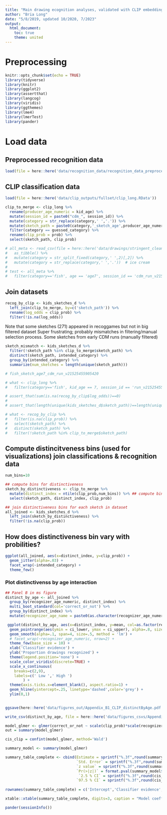 ```yaml
---
title: "Main drawing ecognition analyses, validated with CLIP embeddings"
author: "Bria Long"
date: "5/8/2019, updated 10/2020, 7/2023"
output: 
  html_document:
    toc: true
    theme: united
---
```


# Preprocessing
```r
knitr::opts_chunk$set(echo = TRUE)
library(tidyverse)
library(knitr)
library(ggplot2)
library(assertthat)
library(langcog)
library(viridis)
library(ggthemes)
library(lme4)
library(lmerTest)
library(pander)

```

# Load data
## Preprocessed recognition data
```R
load(file = here::here('data/recognition_data/recognition_data_preprocessed_without_vgg.RData'))

```

## CLIP classification data
```R
load(file = here::here('data/clip_outputs/fullset/clip_long.RData'))
```

```r
clip_to_merge <- clip_long %>%
  rename(producer_age_numeric = kid_age) %>%
  mutate(session_id = paste0("cdm_", session_id)) %>%
  mutate(category = str_replace(category,' ','.')) %>%
  mutate(sketch_path = paste0(category,'_sketch_age',producer_age_numeric,'_',session_id)) %>%
  filter(category == guessed_category) %>%
  rename(clip_prob = prob) %>%
  select(sketch_path, clip_prob)
```


```R
# all_meta <- read_csv(file = here::here('data/drawings/stringent_cleaned_dataset_meta/all_object_metadata_cleaned.csv')) %>%
#   as_tibble() %>%
#   mutate(category = str_split_fixed(category,' ',2)[,2]) %>%
#   mutate(category = str_replace(category,' ','.'))  # ice cream
# 
# test <- all_meta %>%
#   filter(category=='fish', age == 'age7', session_id == 'cdm_run_v21525455905420')
```

## Join datasets
```r
recog_by_clip <- kids_sketches_d %>%
  left_join(clip_to_merge, by=c('sketch_path')) %>%
  rename(log_odds = clip_prob) %>%
  filter(!is.na(log_odds))
```

Note that some sketches (271) appeared in recoggames but not in big filtered dataset 
Super frustrating; probably mismatches in filtering/manual selection process.
Some sketches from early CDM runs (manually filtered)

```r
sketch_mismatch <- kids_sketches_d %>%
  filter(!sketch_path %in% clip_to_merge$sketch_path) %>%
  distinct(sketch_path, intended_category) %>%
  group_by(intended_category) %>%
  summarize(num_sketches = length(unique(sketch_path)))
```

```R
# fish_sketch_age7_cdm_run_v21525455905420

# what <- clip_long %>%
#   filter(category=='fish', kid_age == 7, session_id == 'run_v21525455905420')
```

```r

# assert_that(sum(is.na(recog_by_clip$log_odds))==0)
# 
# assert_that(length(unique(kids_sketches_d$sketch_path))==length(unique(recog_by_clip$sketch_path)))

```


```r
# what <- recog_by_clip %>%
#   filter(is.na(clip_prob)) %>%
#   select(sketch_path) %>%
#   distinct(sketch_path) %>%
#   filter(!sketch_path %in% clip_to_merge$sketch_path)
```


## Compute distincitveness bins (used for visualizations) join classifications & recognition data
```r
num_bins=10

## compute bins for distinctiveness
sketch_by_distinctiveness <- clip_to_merge %>%
  mutate(distinct_index = ntile(clip_prob,num_bins)) %>% ## compute bins based on log odds over entire dataset
  select(sketch_path, distinct_index, clip_prob)

## join distinctiveness bins for each sketch in dataset
all_joined <- kids_sketches_d %>%
  left_join(sketch_by_distinctiveness) %>%
  filter(!is.na(clip_prob))
```

## How does distinctiveness bin vary with probilities?
```r
ggplot(all_joined, aes(x=distinct_index, y=clip_prob)) +
  geom_jitter(alpha=.03) +
  facet_wrap(~intended_category) +
  theme_few()
```


### Plot distinctivenss by age interaction
```r
## Panel B in ms figure
distinct_by_age <- all_joined %>%
  group_by(recognizer_age_numeric, distinct_index) %>%
  multi_boot_standard(col='correct_or_not') %>%
  group_by(distinct_index) %>%
  mutate(recognizer_age_name = paste0(as.character(recognizer_age_numeric), '-year-olds'))
```


```R
 ggplot(distinct_by_age, aes(x=distinct_index, y=mean, col=as.factor(recognizer_age_numeric))) +
  geom_pointrange(aes(ymin = ci_lower, ymax = ci_upper), alpha=.8, size=.2) +
  geom_smooth(alpha=.1, span=4, size=.5, method = 'lm') +
  # facet_wrap(~recognizer_age_numeric, nrow=2) +
  theme_few(base_size = 10) + 
  xlab('Classifier evidence') +
  ylab('Proportion drawings recognized') +
  theme(legend.position='none') + 
  scale_color_viridis(discrete=TRUE) +
  scale_x_continuous(
    breaks=c(2,9),
    labels=c(' Low ',' High ')
        ) +
  theme(axis.ticks.x=element_blank(), aspect.ratio=1) +
  geom_hline(yintercept=.25, linetype='dashed',color='grey') +
  ylim(0,1)
  

ggsave(here::here('data/figures_out/Appendix_B1_CLIP_distinctByAge.pdf'), height=3, width=3, units='in')

write_csv(distinct_by_age, file = here::here('data/figures_csvs/Appendix_B1_CLIP_distinctByAge.csv'))
```

```r
model_glmer <- glmer(correct_or_not ~ scale(clip_prob)*scale(recognizer_age_numeric) + (scale(clip_prob)|intended_category) + (1|sessionId),  data = all_joined, family='binomial')
out = summary(model_glmer)

cis_clip = confint(model_glmer, method='Wald')
```

```r
summary_model <- summary(model_glmer)

summary_table_complete <- cbind(Estimate = sprintf("%.3f",round(summary_model$coefficients[, "Estimate"],3)),
                                `Std. Error` = sprintf("%.3f",round(summary_model$coefficients[, "Std. Error"],3)),
                                `z value` = sprintf("%.3f",round(summary_model$coefficients[, "z value"],3)),
                                `Pr(>|z|)` = format.pval(summary_model$coefficients[, "Pr(>|z|)"],eps=0.0001,scientific = FALSE, digits=2),
                                 `2.5 % CI` = sprintf("%.3f",round(cis_clip[5:8, 1],3)),
                                `97.5 % CI` = sprintf("%.3f",round(cis_clip[5:8, 2],3)))
                              
rownames(summary_table_complete) = c('Intercept','Classifier evidence', 'Recognizer age','CLIP evidence*Recognizer Age')
```

```R

xtable::xtable(summary_table_complete, digits=3, caption = "Model coefficients of a generalized linear mixed-effects model predicting binary visual recognition performance for each drawing as a function of recognizer age and CLIP classifier evidence in each drawing that was recognized by children. All predictors were z-scored prior to analysis such that coefficients are standardized and comparable. All significance tests are Wald significance tests based on the coefficient values; these tests are two-tailed. No adjustments were made for multiple comparisons. See \textit{Methods} for model details on model specifications.")

```


```r
pander(sessionInfo())
```
